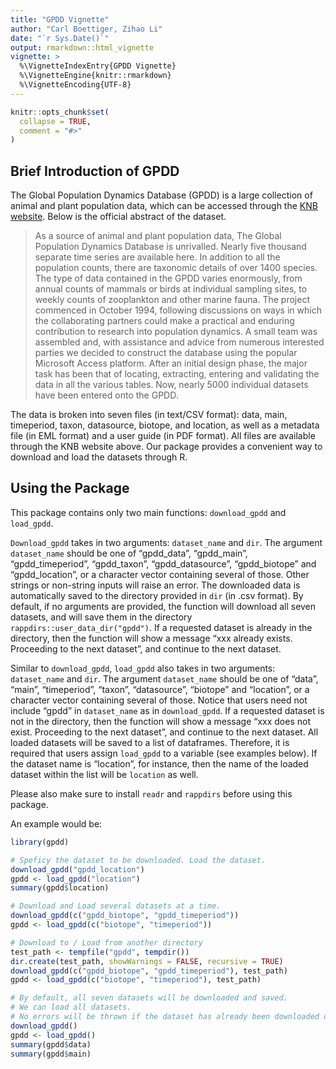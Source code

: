 ```yaml
---
title: "GPDD Vignette"
author: "Carl Boettiger, Zihao Li"
date: "`r Sys.Date()`"
output: rmarkdown::html_vignette
vignette: >
  %\VignetteIndexEntry{GPDD Vignette}
  %\VignetteEngine{knitr::rmarkdown}
  %\VignetteEncoding{UTF-8}
---
```


```r
knitr::opts_chunk$set(
  collapse = TRUE,
  comment = "#>"
)
```

## Brief Introduction of GPDD

The Global Population Dynamics Database (GPDD) is a large collection of animal and plant population data, which can be accessed through the [KNB website](https://knb.ecoinformatics.org/view/doi:10.5063/F1BZ63Z8). Below is the official abstract of the dataset.

> As a source of animal and plant population data, The Global Population Dynamics Database is unrivalled. Nearly five thousand separate time series are available here. In addition to all the population counts, there are taxonomic details of over 1400 species. The type of data contained in the GPDD varies enormously, from annual counts of mammals or birds at individual sampling sites, to weekly counts of zooplankton and other marine fauna. The project commenced in October 1994, following discussions on ways in which the collaborating partners could make a practical and enduring contribution to research into population dynamics. A small team was assembled and, with assistance and advice from numerous interested parties we decided to construct the database using the popular Microsoft Access platform. After an initial design phase, the major task has been that of locating, extracting, entering and validating the data in all the various tables. Now, nearly 5000 individual datasets have been entered onto the GPDD.

The data is broken into seven files (in text/CSV format): data, main, timeperiod, taxon, datasource, biotope, and location, as well as a metadata file (in EML format) and a user guide (in PDF format). All files are available through the KNB website above. Our package provides a convenient way to download and load the datasets through R.


## Using the Package
This package contains only two main functions: `download_gpdd` and `load_gpdd`. 

`Download_gpdd` takes in two arguments: `dataset_name` and `dir`. The argument `dataset_name` should be one of "gpdd_data", "gpdd_main", "gpdd_timeperiod", "gpdd_taxon", "gpdd_datasource", "gpdd_biotope" and "gpdd_location", or a character vector containing several of those. Other strings or non-string inputs will raise an error. The downloaded data is automatically saved to the directory provided in `dir` (in .csv format). By default, if no arguments are provided, the function will download all seven datasets, and will save them in the directory `rappdirs::user_data_dir("gpdd")`. If a requested dataset is already in the directory, then the function will show a message "xxx already exists. Proceeding to the next dataset", and continue to the next dataset.

Similar to `download_gpdd`, `load_gpdd` also takes in two arguments: `dataset_name` and `dir`. The argument `dataset_name` should be one of "data", "main", "timeperiod", "taxon", "datasource", "biotope" and "location", or a character vector containing several of those. Notice that users need not include "gpdd" in `dataset_name` as in `download_gpdd`. If a requested dataset is not in the directory, then the function will show a message "xxx does not exist. Proceeding to the next dataset", and continue to the next dataset. All loaded datasets will be saved to a list of dataframes. Therefore, it is required that users assign `load_gpdd` to a variable (see examples below). If the dataset name is "location", for instance, then the name of the loaded dataset within the list will be `location` as well.

Please also make sure to install `readr` and `rappdirs` before using this package. 

An example would be:

```r
library(gpdd)

# Speficy the dataset to be downloaded. Load the dataset.
download_gpdd("gpdd_location")
gpdd <- load_gpdd("location")
summary(gpdd$location)

# Download and Load several datasets at a time.
download_gpdd(c("gpdd_biotope", "gpdd_timeperiod"))
gpdd <- load_gpdd(c("biotope", "timeperiod"))

# Download to / Load from another directory
test_path <- tempfile("gpdd", tempdir())
dir.create(test_path, showWarnings = FALSE, recursive = TRUE)
download_gpdd(c("gpdd_biotope", "gpdd_timeperiod"), test_path)
gpdd <- load_gpdd(c("biotope", "timeperiod"), test_path)

# By default, all seven datasets will be downloaded and saved.
# We can load all datasets.
# No errors will be thrown if the dataset has already been downloaded or loaded.
download_gpdd()
gpdd <- load_gpdd()
summary(gpdd$data)
summary(gpdd$main)
```
